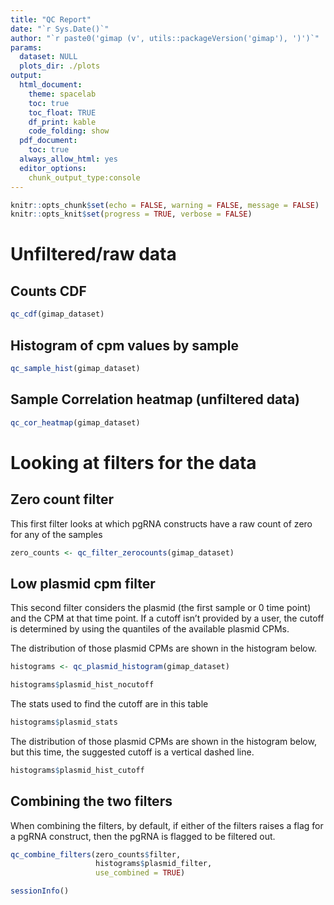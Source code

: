 ```yaml
---
title: "QC Report"
date: "`r Sys.Date()`"
author: "`r paste0('gimap (v', utils::packageVersion('gimap'), ')')`"
params:
  dataset: NULL
  plots_dir: ./plots
output: 
  html_document:
    theme: spacelab
    toc: true
    toc_float: TRUE
    df_print: kable
    code_folding: show
  pdf_document:
    toc: true
  always_allow_html: yes
  editor_options:
    chunk_output_type:console
---
```


<style>
  tbody tr:nth-child(odd){
    background-color: #D6E0F5;
}
</style>

```r
knitr::opts_chunk$set(echo = FALSE, warning = FALSE, message = FALSE)
knitr::opts_knit$set(progress = TRUE, verbose = FALSE)
```

# Unfiltered/raw data

## Counts CDF

```r
qc_cdf(gimap_dataset)
```

## Histogram of cpm values by sample

```r
qc_sample_hist(gimap_dataset)
```


## Sample Correlation heatmap (unfiltered data)

```r
qc_cor_heatmap(gimap_dataset)
```

# Looking at filters for the data

## Zero count filter

This first filter looks at which pgRNA constructs have a raw count of zero for any of the samples

```r
zero_counts <- qc_filter_zerocounts(gimap_dataset)
```

## Low plasmid cpm filter

This second filter considers the plasmid (the first sample or 0 time point) and the CPM at that time point. If a cutoff isn't provided by a user, the cutoff is determined by using the quantiles of the available plasmid CPMs.


The distribution of those plasmid CPMs are shown in the histogram below.

```r
histograms <- qc_plasmid_histogram(gimap_dataset)
```

```r
histograms$plasmid_hist_nocutoff
```

The stats used to find the cutoff are in this table

```r
histograms$plasmid_stats
```

The distribution of those plasmid CPMs are shown in the histogram below, but this time, the suggested cutoff is a vertical dashed line.

```r
histograms$plasmid_hist_cutoff
```

## Combining the two filters

When combining the filters, by default, if either of the filters raises a flag for a pgRNA construct, then the pgRNA is flagged to be filtered out.

```r
qc_combine_filters(zero_counts$filter,
                   histograms$plasmid_filter,
                   use_combined = TRUE)
```

```r
sessionInfo()
```
